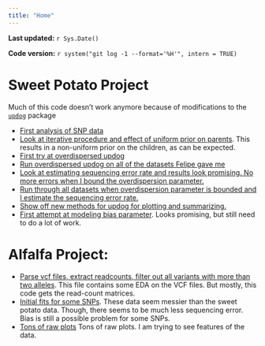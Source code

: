 ```yaml
---
title: "Home"
---
```


**Last updated:** `r Sys.Date()`

**Code version:** `r system("git log -1 --format='%H'", intern = TRUE)`


# Sweet Potato Project

Much of this code doesn't work anymore because of modifications to the [`updog`](https://github.com/dcgerard/updog) package

* [First analysis of SNP data](snp_analysis.html)
* [Look at iterative procedure and effect of uniform prior on parents](iter_procedure.html). This results in a non-uniform prior on the children, as can be expected.
* [First try at overdispersed updog](updot_overdispersion.html)
* [Run overdispersed updog on all of the datasets Felipe gave me](more_updog_over.html)
* [Look at estimating sequencing error rate and results look promising. No more errors when I bound the overdispersion parameter.](updog_overdispersion_seq_est.html)
* [Run through all datasets when overdispersion parameter is bounded and I estimate the sequencing error rate.](more_updog_over_seq_est.html)
* [Show off new methods for updog for plotting and summarizing.](showoff_plots.html)
* [First attempt at modeling bias parameter](vanilla_updog.html). Looks promising, but still need to do a lot of work.

# Alfalfa Project:

* [Parse vcf files, extract readcounts, filter out all variants with more than two alleles](parse_vcf.html). This file contains some EDA on the VCF files. But mostly, this code gets the read-count matrices.
* [Initial fits for some SNPs](initial_updog_fits.html). These data seem messier than the sweet potato data. Though, there seems to be much less sequencing error. Bias is still a possible problem for some SNPs.
* [Tons of raw plots](tons_of_plots.html) Tons of raw plots. I am trying to see features of the data.

